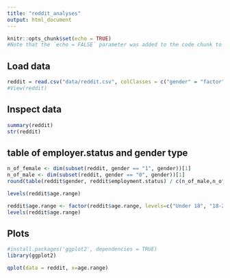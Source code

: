 ```yaml
---
title: "reddit_analyses"
output: html_document
---
```


```r
knitr::opts_chunk$set(echo = TRUE)
#Note that the `echo = FALSE` parameter was added to the code chunk to prevent printing of the R code that generated the plot.

```

## Load data

```r

reddit = read.csv("data/reddit.csv", colClasses = c("gender" = "factor"))
#View(reddit)
```

## Inspect data

```r

summary(reddit)
str(reddit)


```

## table of employer.status and gender type

```r
n_of_female <- dim(subset(reddit, gender == "1", gender))[1]
n_of_male <- dim(subset(reddit, gender == "0", gender))[1]
round(table(reddit$gender, reddit$employment.status) / c(n_of_male,n_of_female), 2)
```
```r
levels(reddit$age.range)

reddit$age.range <- factor(reddit$age.range, levels=c("Under 18", "18-24", "25-34" , "35-44", "45-54", "65 or Above"), ordered=TRUE)
levels(reddit$age.range)
```


## Plots


```r
#install.packages('ggplot2', dependencies = TRUE)
library(ggplot2)

qplot(data = reddit, x=age.range)
```


